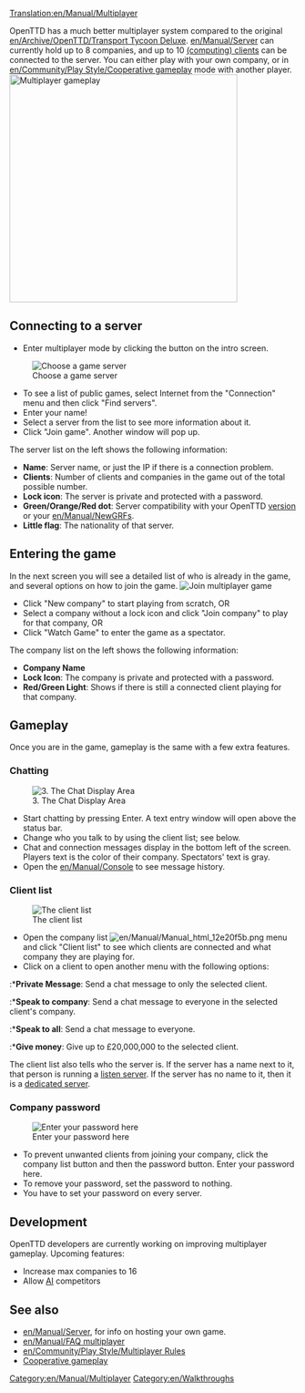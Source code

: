 [[Translation:en/Manual/Multiplayer]]
{{en/Manual/Navigation}}

OpenTTD has a much better multiplayer system compared to the original [[en/Archive/OpenTTD/Transport Tycoon Deluxe]]. [[en/Manual/Server]] can currently hold up to 8 companies, and up to 10 [https://www.wikipedia.org/wiki/Client (computing) clients] can be connected to the server. You can either play with your own company, or in [[en/Community/Play Style/Cooperative gameplay]] mode with another player.
[[File:en/Manual/Mp screen.png|none|thumb|400px|Multiplayer gameplay]]

==Connecting to a server==
*Enter multiplayer mode by clicking the button on the intro screen.
[[File:en/Manual/Ottdmulti4.png|none|frame|Choose a game server]]
*To see a list of public games, select Internet from the "Connection" menu and then click "Find servers".
*Enter your name!
*Select a server from the list to see more information about it.
*Click "Join game".  Another window will pop up.


The server list on the left shows the following information:
*'''Name''': Server name, or just the IP if there is a connection problem.
*'''Clients''': Number of clients and companies in the game out of the total possible number.
*'''Lock icon''': The server is private and protected with a password.
*'''Green/Orange/Red dot''': Server compatibility with your OpenTTD [[en/Archive/Community/FAQ OpenTTD versions|version]] or your [[en/Manual/NewGRF]]s.
*'''Little flag''': The nationality of that server.

==Entering the game==
In the next screen you will see a detailed list of who is already in the game, and several options on how to join the game.
[[File:en/Manual/Ottdmulti5.png|none|frame|Join multiplayer game]]
*Click "New company" to start playing from scratch, OR
*Select a company without a lock icon and click "Join company" to play for that company, OR
*Click "Watch Game" to enter the game as a spectator.


The company list on the left shows the following information:
*'''Company Name'''
*'''Lock Icon''': The company is private and protected with a password.
*'''Red/Green Light''': Shows if there is still a connected client playing for that company.


==Gameplay==
Once you are in the game, gameplay is the same with a few extra features.

===Chatting===
[[File:en/Manual/Ottdmulti9.png|center|frame|3. The Chat Display Area]]
*Start chatting by pressing Enter.  A text entry window will open above the status bar.
*Change who you talk to by using the client list; see below.
*Chat and connection messages display in the bottom left of the screen. Players text is the color of their company. Spectators' text is gray. 
*Open the [[en/Manual/Console]] to see message history.    

===Client list===
[[File:en/Manual/Ottdmulti7.png|none|frame|The client list]]
*Open the company list [[File:en/Manual/Manual html 12e20f5b.png]] menu and click "Client list" to see which clients are connected and what company they are playing for.
*Click on a client to open another menu with the following options:
:*'''Private Message''': Send a chat message to only the selected client.
:*'''Speak to company''': Send a chat message to everyone in the selected client's company.
:*'''Speak to all''': Send a chat message to everyone.
:*'''Give money''': Give up to £20,000,000 to the selected client.

The client list also tells who the server is. If the server has a name next to it, that person is running a [[en/Manual/Multiplayer#new-multiplayer-game|listen server]]. If the server has no name to it, then it is a [[en/Manual/Dedicated server|dedicated server]].

===Company password===
[[File:en/Manual/Company password input box2.png|none|frame|Enter your password here]]
*To prevent unwanted clients from joining your company, click the company list button and then the password button.  Enter your password here.
*To remove your password, set the password to nothing.
*You have to set your password on every server.

==Development==
OpenTTD developers are currently working on improving multiplayer gameplay.  Upcoming features:
*Increase max companies to 16
*Allow [[en/Archive/Development/New AI|AI]] competitors

==See also==
*[[en/Manual/Server]], for info on hosting your own game.
*[[en/Manual/FAQ multiplayer]]
*[[en/Community/Play Style/Multiplayer Rules]]
*[[en/Community/Play Style/Cooperative gameplay|Cooperative gameplay]]

[[Category:en/Manual/Multiplayer]] [[Category:en/Walkthroughs]]